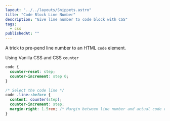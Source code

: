 ```yaml
---
layout: "../../layouts/Snippets.astro"
title: "Code Block Line Number"
description: "Give line number to code block with CSS"
tags:
  - css
publishedAt: ""
---
```


A trick to pre-pend line number to an HTML `code` element.

Using Vanilla CSS and CSS `counter`

```css
code {
  counter-reset: step;
  counter-increment: step 0;
}

/* Select the code line */
code .line::before {
  content: counter(step);
  counter-increment: step;
  margin-right: 1.5rem; /* Margin between line number and actual code element */
}
```
